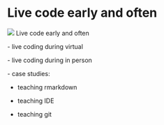 # Live code early and often {#livecode}

![](images/icons8-mouse-pointer-100.png){.cover} Live code early and often

\- live coding during virtual

\- live coding during in person

\- case studies:

-   teaching rmarkdown

-   teaching IDE

-   teaching git

